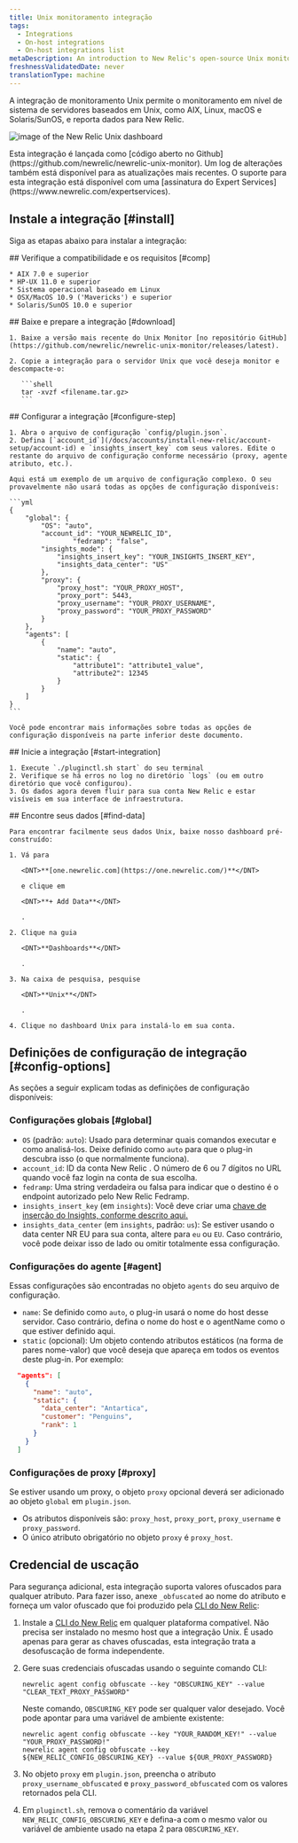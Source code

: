 ```yaml
---
title: Unix monitoramento integração
tags:
  - Integrations
  - On-host integrations
  - On-host integrations list
metaDescription: An introduction to New Relic's open-source Unix monitoring integration.
freshnessValidatedDate: never
translationType: machine
---
```



A integração de monitoramento Unix permite o monitoramento em nível de sistema de servidores baseados em Unix, como AIX, Linux, macOS e Solaris/SunOS, e reporta dados para New Relic.

<img
  title="unix"
  alt="image of the New Relic Unix dashboard"
  src={infrastructureUnixDashboard}
/>

<Callout variant="tip">
  Esta integração é lançada como [código aberto no Github](https://github.com/newrelic/newrelic-unix-monitor). Um log de alterações também está disponível para as atualizações mais recentes. O suporte para esta integração está disponível com uma [assinatura do Expert Services](https://www.newrelic.com/expertservices).
</Callout>

## Instale a integração [#install]

Siga as etapas abaixo para instalar a integração:

<Steps>
  <Step>
    ## Verifique a compatibilidade e os requisitos [#comp]

    * AIX 7.0 e superior
    * HP-UX 11.0 e superior
    * Sistema operacional baseado em Linux
    * OSX/MacOS 10.9 ('Mavericks') e superior
    * Solaris/SunOS 10.0 e superior
  </Step>

  <Step>
    ## Baixe e prepare a integração [#download]

    1. Baixe a versão mais recente do Unix Monitor [no repositório GitHub](https://github.com/newrelic/newrelic-unix-monitor/releases/latest).

    2. Copie a integração para o servidor Unix que você deseja monitor e descompacte-o:

       ```shell
       tar -xvzf <filename.tar.gz>
       ```
  </Step>

  <Step>
    ## Configurar a integração [#configure-step]

    1. Abra o arquivo de configuração `config/plugin.json`.
    2. Defina [`account_id`](/docs/accounts/install-new-relic/account-setup/account-id) e `insights_insert_key` com seus valores. Edite o restante do arquivo de configuração conforme necessário (proxy, agente atributo, etc.).

    Aqui está um exemplo de um arquivo de configuração complexo. O seu provavelmente não usará todas as opções de configuração disponíveis:

    ```yml
    {
        "global": {
            "OS": "auto",
            "account_id": "YOUR_NEWRELIC_ID",
                    "fedramp": "false",
            "insights_mode": {
                "insights_insert_key": "YOUR_INSIGHTS_INSERT_KEY",
                "insights_data_center": "US"
            },
            "proxy": {
                "proxy_host": "YOUR_PROXY_HOST",
                "proxy_port": 5443,
                "proxy_username": "YOUR_PROXY_USERNAME",
                "proxy_password": "YOUR_PROXY_PASSWORD"
            }
        },
        "agents": [
            {
                "name": "auto",
                "static": {
                    "attribute1": "attribute1_value",
                    "attribute2": 12345
                }
            }
        ]
    }
    ```

    Você pode encontrar mais informações sobre todas as opções de configuração disponíveis na parte inferior deste documento.
  </Step>

  <Step>
    ## Inicie a integração [#start-integration]

    1. Execute `./pluginctl.sh start` do seu terminal
    2. Verifique se há erros no log no diretório `logs` (ou em outro diretório que você configurou).
    3. Os dados agora devem fluir para sua conta New Relic e estar visíveis em sua interface de infraestrutura.
  </Step>

  <Step>
    ## Encontre seus dados [#find-data]

    Para encontrar facilmente seus dados Unix, baixe nosso dashboard pré-construído:

    1. Vá para

       <DNT>**[one.newrelic.com](https://one.newrelic.com/)**</DNT>

       e clique em

       <DNT>**+ Add Data**</DNT>

       .

    2. Clique na guia

       <DNT>**Dashboards**</DNT>

       .

    3. Na caixa de pesquisa, pesquise

       <DNT>**Unix**</DNT>

       .

    4. Clique no dashboard Unix para instalá-lo em sua conta.
  </Step>
</Steps>

## Definições de configuração de integração [#config-options]

As seções a seguir explicam todas as definições de configuração disponíveis:

### Configurações globais [#global]

* `OS` (padrão: `auto`): Usado para determinar quais comandos executar e como analisá-los. Deixe definido como `auto` para que o plug-in descubra isso (o que normalmente funciona).
* `account_id`: ID da conta New Relic . O número de 6 ou 7 dígitos no URL quando você faz login na conta de sua escolha.
* `fedramp`: Uma string verdadeira ou falsa para indicar que o destino é o endpoint autorizado pelo New Relic Fedramp.
* `insights_insert_key` (em `insights`): Você deve criar uma [chave de inserção do Insights, conforme descrito aqui.](/docs/insights/insights-data-sources/custom-data/insert-custom-events-insights-api#register)
* `insights_data_center` (em `insights`, padrão: `us`): Se estiver usando o data center NR EU para sua conta, altere para `eu` ou `EU`. Caso contrário, você pode deixar isso de lado ou omitir totalmente essa configuração.

### Configurações do agente [#agent]

Essas configurações são encontradas no objeto `agents` do seu arquivo de configuração.

* `name`: Se definido como `auto`, o plug-in usará o nome do host desse servidor. Caso contrário, defina o nome do host e o agentName como o que estiver definido aqui.
* `static` (opcional): Um objeto contendo atributos estáticos (na forma de pares nome-valor) que você deseja que apareça em todos os eventos deste plug-in. Por exemplo:

```json
  "agents": [
    {
      "name": "auto",
      "static": {
        "data_center": "Antartica",
        "customer": "Penguins",
        "rank": 1
      }
    }
  ]
```

### Configurações de proxy [#proxy]

Se estiver usando um proxy, o objeto `proxy` opcional deverá ser adicionado ao objeto `global` em `plugin.json`.

* Os atributos disponíveis são: `proxy_host`, `proxy_port`, `proxy_username` e `proxy_password`.
* O único atributo obrigatório no objeto `proxy` é `proxy_host`.

## Credencial de uscação

Para segurança adicional, esta integração suporta valores ofuscados para qualquer atributo. Para fazer isso, anexe `_obfuscated` ao nome do atributo e forneça um valor ofuscado que foi produzido pela [CLI do New Relic](https://github.com/newrelic/newrelic-cli):

1. Instale a [CLI do New Relic](https://github.com/newrelic/newrelic-cli#installation) em qualquer plataforma compatível. Não precisa ser instalado no mesmo host que a integração Unix. É usado apenas para gerar as chaves ofuscadas, esta integração trata a desofuscação de forma independente.

2. Gere suas credenciais ofuscadas usando o seguinte comando CLI:

   ```
   newrelic agent config obfuscate --key "OBSCURING_KEY" --value "CLEAR_TEXT_PROXY_PASSWORD"
   ```

   Neste comando, `OBSCURING_KEY` pode ser qualquer valor desejado. Você pode apontar para uma variável de ambiente existente:

   ```
   newrelic agent config obfuscate --key "YOUR_RANDOM_KEY!" --value "YOUR_PROXY_PASSWORD!"
   newrelic agent config obfuscate --key ${NEW_RELIC_CONFIG_OBSCURING_KEY} --value ${OUR_PROXY_PASSWORD}
   ```

3. No objeto `proxy` em `plugin.json`, preencha o atributo `proxy_username_obfuscated` e `proxy_password_obfuscated` com os valores retornados pela CLI.

4. Em `pluginctl.sh`, remova o comentário da variável `NEW_RELIC_CONFIG_OBSCURING_KEY` e defina-a com o mesmo valor ou variável de ambiente usado na etapa 2 para `OBSCURING_KEY`.